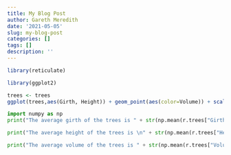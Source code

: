 ```yaml
---
title: My Blog Post
author: Gareth Meredith
date: '2021-05-05'
slug: my-blog-post
categories: []
tags: []
description: ''
---
```

```r
library(reticulate)
```


```r
library(ggplot2)

trees <- trees
ggplot(trees,aes(Girth, Height)) + geom_point(aes(color=Volume)) + scale_color_gradient(low = "red", high = "green" )
```


```python
import numpy as np
print("The average girth of the trees is " + str(np.mean(r.trees["Girth"])) + "\n")

print("The average height of the trees is \n" + str(np.mean(r.trees["Height"])) + "\n")

print("The average volume of the trees is " + str(np.mean(r.trees["Volume"])) + "\n")
```